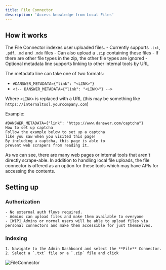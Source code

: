 ```yaml
---
title: File Connector
description: 'Access knowledge from Local Files'
---
```


## How it works
The File Connector indexes user uploaded files.
    - Currently supports `.txt`, `.pdf`, `.md` and `.mdx` files
    - Can also upload a `.zip` containing these files
        - If there are other file types in the zip, the other file types are ignored
    - Optional metadata line supports linking to other internal tools by URL

The metadata line can take one of two formats:
- `#DANSWER_METADATA={"link": "<LINK>"}`
- `<!-- DANSWER_METADATA={"link": "<LINK>"} -->`

Where `<LINK>` is replaced with a URL (this may be something like `https://internaltool.yourcompany.com`)

Example:
```
#DANSWER_METADATA={"link": "https://www.danswer.com/captcha"}
How to set up captcha
Follow the example below to set up a captcha
like you saw when you visited this page!
By including a captcha, this page is able to
prevent web scrapers from reading it.
```
As we can see, there are many web pages or internal tools that aren't directly scrape-able.
In addition to handling local file uploads, the file connector is offered as an option for these tools which may have APIs for accessing the contents.

## Setting up
### Authorization
    - No external auth flows required.
    - Admins can upload files and make them available to everyone
    - [WIP] Admins or normal users will be able to upload files via personal connectors and make them accessible for just themselves.

### Indexing
    1. Navigate to the Admin Dashboard and select the **File** Connector.
    2. Select a `.txt` file or a `.zip` file and click

![FileConnector](/images/connectors/file/FileConnector.png)

